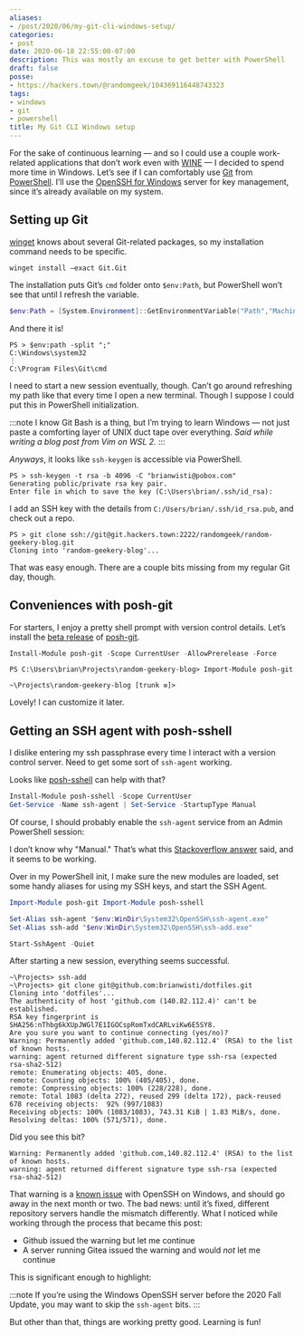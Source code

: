 ```yaml
---
aliases:
- /post/2020/06/my-git-cli-windows-setup/
categories:
- post
date: 2020-06-18 22:55:00-07:00
description: This was mostly an excuse to get better with PowerShell
draft: false
posse:
- https://hackers.town/@randomgeek/104369116448743323
tags:
- windows
- git
- powershell
title: My Git CLI Windows setup
---
```


For the sake of continuous learning — and so I could use a couple work-related
applications that don’t work even with [WINE][wine] — I decided to spend more
time in Windows.  Let’s see if I can comfortably use [Git][git] from
[PowerShell][powershell].  I’ll use the [OpenSSH for Windows][openssh-windows]
server for key management, since it’s already available on my system.

## Setting up Git

[winget][] knows about several Git-related packages, so my installation command
needs to be specific.

```text
winget install –exact Git.Git
```

The installation puts Git’s `cmd` folder onto `$env:Path`, but PowerShell
won’t see that until I refresh the variable.

```powershell
$env:Path = [System.Environment]::GetEnvironmentVariable("Path","Machine") + ";" + [System.Environment]::GetEnvironmentVariable("Path","User")
```

And there it is!

```text
PS > $env:path -split ";"
C:\Windows\system32
⋮
C:\Program Files\Git\cmd
```

I need to start a new session eventually, though.  Can’t go around refreshing
my path like that every time I open a new terminal.  Though I suppose I could
put this in PowerShell initialization.

:::note
I know Git Bash is a thing, but I’m trying to learn Windows — not just paste a
comforting layer of UNIX duct tape over everything.  *Said while writing a blog
post from Vim on WSL 2.*
:::

*Anyways*, it looks like ``ssh-keygen`` is accessible via PowerShell.

```text
PS > ssh-keygen -t rsa -b 4096 -C "brianwisti@pobox.com"
Generating public/private rsa key pair.
Enter file in which to save the key (C:\Users\brian/.ssh/id_rsa):
```

I add an SSH key with the details from `C:/Users/brian/.ssh/id_rsa.pub`, and
check out a repo.

```text
PS > git clone ssh://git@git.hackers.town:2222/randomgeek/random-geekery-blog.git
Cloning into 'random-geekery-blog'...
```

That was easy enough.  There are a couple bits missing from my regular Git day,
though.

## Conveniences with posh-git

For starters, I enjoy a pretty shell prompt with version control details.
Let’s install the [beta release][beta-release] of [posh-git][].

```powershell
Install-Module posh-git -Scope CurrentUser -AllowPrerelease -Force
```

```text
PS C:\Users\brian\Projects\random-geekery-blog> Import-Module posh-git

~\Projects\random-geekery-blog [trunk ≡]>
```

Lovely! I can customize it later.

## Getting an SSH agent with posh-sshell

I dislike entering my ssh passphrase every time I interact with a version
control server.  Need to get some sort of `ssh-agent` working.

Looks like [posh-sshell][] can help with that?

```powershell
Install-Module posh-sshell -Scope CurrentUser
Get-Service -Name ssh-agent | Set-Service -StartupType Manual
```

Of course, I should probably enable the ``ssh-agent`` service from an Admin
PowerShell session:

I don’t know why "Manual." That’s what this [Stackoverflow
answer][stackoverflow-answer] said, and it seems to be working.

Over in my PowerShell init, I make sure the new modules are loaded, set some
handy aliases for using my SSH keys, and start the SSH Agent.

```powershell title="Documents\PowerShell\profile.ps1"
Import-Module posh-git Import-Module posh-sshell

Set-Alias ssh-agent "$env:WinDir\System32\OpenSSH\ssh-agent.exe"
Set-Alias ssh-add "$env:WinDir\System32\OpenSSH\ssh-add.exe"

Start-SshAgent -Quiet
```

After starting a new session, everything seems successful.

```text
~\Projects> ssh-add
~\Projects> git clone git@github.com:brianwisti/dotfiles.git
Cloning into 'dotfiles'...
The authenticity of host 'github.com (140.82.112.4)' can't be established.
RSA key fingerprint is SHA256:nThbg6kXUpJWGl7E1IGOCspRomTxdCARLviKw6E5SY8.
Are you sure you want to continue connecting (yes/no)?
Warning: Permanently added 'github.com,140.82.112.4' (RSA) to the list of known hosts.
warning: agent returned different signature type ssh-rsa (expected rsa-sha2-512)
remote: Enumerating objects: 405, done.
remote: Counting objects: 100% (405/405), done.
remote: Compressing objects: 100% (228/228), done.
remote: Total 1083 (delta 272), reused 299 (delta 172), pack-reused 678 receiving objects:  92% (997/1083)
Receiving objects: 100% (1083/1083), 743.31 KiB | 1.83 MiB/s, done.
Resolving deltas: 100% (571/571), done.
```

Did you see this bit?

```text
Warning: Permanently added 'github.com,140.82.112.4' (RSA) to the list of known hosts.
warning: agent returned different signature type ssh-rsa (expected rsa-sha2-512)
```

That warning is a [known issue][known-issue] with OpenSSH on Windows, and
should go away in the next month or two. The bad news: until it’s fixed,
different repository servers handle the mismatch differently. What I noticed
while working through the process that became this post:

- Github issued the warning but let me continue
- A server running Gitea issued the warning and would *not* let me continue

This is significant enough to highlight:

:::note
If you’re using the Windows OpenSSH server before the 2020 Fall Update, you may want to skip the `ssh-agent` bits.
:::

But other than that, things are working pretty good. Learning is fun!

[wine]: https://winehq.org
[git]: https://git-scm.com/
[powershell]: https://docs.microsoft.com/en-us/powershell/
[openssh-windows]: https://docs.microsoft.com/en-us/windows-server/administration/openssh/openssh_install_firstuse
[winget]: https://docs.microsoft.com/en-us/windows/package-manager/winget/
[beta-release]: https://github.com/dahlbyk/posh-git
[posh-git]: https://www.powershellgallery.com/packages/posh-git/
[posh-sshell]: https://www.powershellgallery.com/packages/posh-sshell/0.3.1
[stackoverflow-answer]: https://stackoverflow.com/a/53606760
[known-issue]: https://github.com/PowerShell/Win32-OpenSSH/issues/1551
